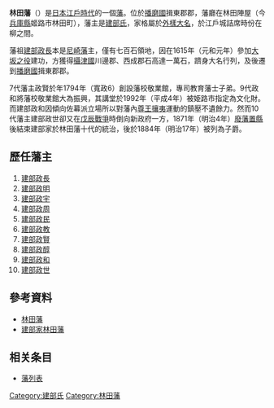 '''林田藩'''（{{jpn|j=林田藩|hg=はやしだはん|rm=Hayashida han|f=y}}）是[[日本|日本]][[江戶時代|江戶時代]]的一個[[藩_(日本)|藩]]。位於[[播磨國|播磨國]]揖東郡郡，藩廳在林田陣屋（今[[兵庫縣|兵庫縣]]姬路市林田町），藩主是[[建部氏|建部氏]]，家格屬於[[外樣大名|外樣大名]]，於江戶城詰席時份在柳之間。

藩祖[[建部政長|建部政長]]本是[[尼崎藩|尼崎藩]]主，僅有七百石領地，因在1615年（元和元年）參加[[大坂之役|大坂之役]]建功，方獲得[[攝津國|攝津國]]川邊郡、西成郡石高達一萬石，躋身大名行列，及後遷到[[播磨國|播磨國]]揖東郡郡。

7代藩主政賢於年1794年（寬政6）創設藩校敬業館，專司教育藩士子弟。9代政和將藩校敬業館大為振興，其講堂於1992年（平成4年）被姫路市指定為文化財。而建部政和因傾向佐幕派立場所以對藩內[[尊王攘夷|尊王攘夷]]運動的鎮壓不遺餘力。然而10代藩主建部政世卻又在[[戊辰戰爭|戊辰戰爭]]時倒向新政府一方，1871年（明治4年）[[廢藩置縣|廢藩置縣]]後結束建部家於林田藩十代的統治，後於1884年（明治17年）被列為子爵。

== 歷任藩主 ==
#[[建部政長|建部政長]] 
#[[建部政明|建部政明]] 
#[[建部政宇|建部政宇]] 
#[[建部政周|建部政周]]
#[[建部政民|建部政民]] 
#[[建部政教|建部政教]] 
#[[建部政賢|建部政賢]] 
#[[建部政醇|建部政醇]] 
#[[建部政和|建部政和]]
#[[建部政世|建部政世]] 
 


==參考資料==
*[https://web.archive.org/web/20120311030349/http://www.asahi-net.or.jp/~me4k-skri/han/kinki/hayasida.html 林田藩]
*[https://web.archive.org/web/20111015153714/http://www1.parkcity.ne.jp/sito/220.html 建部家林田藩]
==相关条目==
* [[藩列表|藩列表]]

{{江戶時代的藩}}
[[Category:建部氏|Category:建部氏]]
[[Category:林田藩|Category:林田藩]]